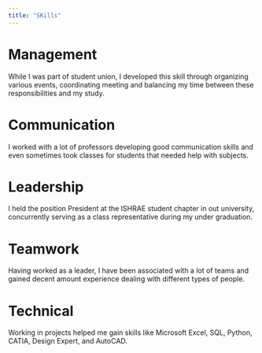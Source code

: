 ---
title: "SKills"
---

# Management

While I was part of student union, I developed this skill through organizing various events, coordinating meeting and balancing my time between these responsibilities and my study.

# Communication

I worked with a lot of professors developing good communication skills and even sometimes took classes for students that needed help with subjects.

# Leadership

I held the position President at the ISHRAE student chapter in out university, concurrently serving as a class representative during my under graduation.

# Teamwork

Having worked as a leader, I have been associated with a lot of teams and gained decent amount experience dealing with different types of people.

# Technical

Working in projects helped me gain skills like Microsoft Excel, SQL, Python, CATIA, Design Expert, and AutoCAD.

## 
